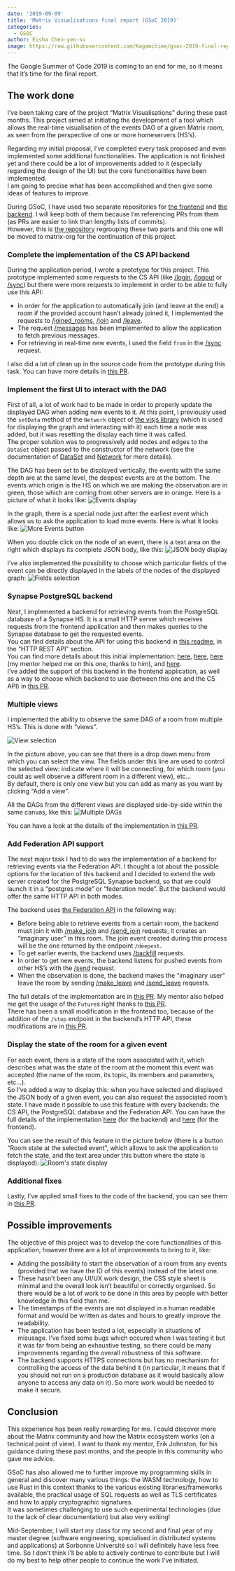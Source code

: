 ```yaml
---
date: '2019-09-09'
title: 'Matrix Visualisations final report (GSoC 2019)'
categories:
  - GSOC
author: Eisha Chen-yen-su
image: https://raw.githubusercontent.com/Kagamihime/gsoc-2019-final-report/master/events_display.png
---
```


The Google Summer of Code 2019 is coming to an end for me, so it means that it’s time for the final report.

## The work done

I’ve been taking care of the project “Matrix Visualisations” during these past months. This project aimed at initiating the development of a tool which allows the real-time visualisation of the events DAG of a given Matrix room, as seen from the perspective of one or more homeservers (HS’s).

Regarding my initial proposal, I’ve completed every task proposed and even implemented some additional functionalities. The application is not finished yet and there could be a lot of improvements added to it (especially regarding the design of the UI) but the core functionalities have been implemented.<br/>
I am going to precise what has been accomplished and then give some ideas of features to improve.

During GSoC, I have used two separate repositories for [the frontend](https://github.com/Kagamihime/matrix-visualisations) and [the backend](https://github.com/Kagamihime/matrix-visualisations-backend). I will keep both of them because I’m referencing PRs from them (as PRs are easier to link than lengthy lists of commits).<br/>
However, this is [the repository](https://github.com/Kagamihime/matrix-visualisations-complete) regrouping these two parts and this one will be moved to matrix-org for the continuation of this project.

### Complete the implementation of the CS API backend

During the application period, I wrote a prototype for this project. This prototype implemented some requests to the CS API (like [/login](https://matrix.org/docs/spec/client_server/r0.5.0#get-matrix-client-r0-login), [/logout](https://matrix.org/docs/spec/client_server/r0.5.0#post-matrix-client-r0-logout) or [/sync](https://matrix.org/docs/spec/client_server/r0.5.0#get-matrix-client-r0-sync)) but there were more requests to implement in order to be able to fully use this API:
* In order for the application to automatically join (and leave at the end) a room if the provided account hasn’t already joined it, I implemented the requests to [/joined_rooms](https://matrix.org/docs/spec/client_server/r0.5.0#get-matrix-client-r0-joined-rooms), [/join](https://matrix.org/docs/spec/client_server/r0.5.0#post-matrix-client-r0-rooms-roomid-join) and [/leave](https://matrix.org/docs/spec/client_server/r0.5.0#post-matrix-client-r0-rooms-roomid-leave).
* The request [/messages](https://matrix.org/docs/spec/client_server/r0.5.0#get-matrix-client-r0-rooms-roomid-messages) has been implemented to allow the application to fetch previous messages.
* For retrieving in real-time new events, I used the field `from` in the [/sync](https://matrix.org/docs/spec/client_server/r0.5.0#get-matrix-client-r0-sync) request.

I also did a lot of clean up in the source code from the prototype during this task. You can have more details in [this PR](https://github.com/Kagamihime/matrix-visualisations/pull/1).

### Implement the first UI to interact with the DAG

First of all, a lot of work had to be made in order to properly update the displayed DAG when adding new events to it. At this point, I previously used the `setData` method of the `Network` object of [the visjs library](https://visjs.org/) (which is used for displaying the graph and interacting with it) each time a node was added, but it was resetting the display each time it was called.<br/>
The proper solution was to progressively add nodes and edges to the `DataSet` object passed to the constructor of the network (see the documentation of [DataSet](https://visjs.github.io/vis-data/data/index.html) and [Network](https://visjs.github.io/vis-network/docs/network/) for more details).

The DAG has been set to be displayed vertically, the events with the same depth are at the same level, the deepest events are at the bottom. The events which origin is the HS on which we are making the observation are in green, those which are coming from other servers are in orange.
Here is a picture of what it looks like:
![Events display](https://raw.githubusercontent.com/Kagamihime/gsoc-2019-final-report/master/events_display.png "Events display")

In the graph, there is a special node just after the earliest event which allows us to ask the application to load more events. Here is what it looks like:
![More Events button](https://raw.githubusercontent.com/Kagamihime/gsoc-2019-final-report/master/more_events_button.png "More Events button")

When you double click on the node of an event, there is a text area on the right which displays its complete JSON body, like this:
![JSON body display](https://raw.githubusercontent.com/Kagamihime/gsoc-2019-final-report/master/body_display.png "JSON body display")

I’ve also implemented the possibility to choose which particular fields of the event can be directly displayed in the labels of the nodes of the displayed graph:
![Fields selection](https://raw.githubusercontent.com/Kagamihime/gsoc-2019-final-report/master/fields_selection.png "Fields selection")

### Synapse PostgreSQL backend

Next, I implemented a backend for retrieving events from the PostgreSQL database of a Synapse HS. It is a small HTTP server which receives requests from the frontend application and then makes queries to the Synapse database to get the requested events.<br/>
You can find details about the API for using this backend in [this readme](https://github.com/Kagamihime/matrix-visualisations-backend/blob/master/README.md), in the “HTTP REST API” section.<br/>
You can find more details about this initial implementation: [here](https://github.com/Kagamihime/matrix-visualisations-backend/pull/1), [here](https://github.com/Kagamihime/matrix-visualisations-backend/pull/2), [here](https://github.com/Kagamihime/matrix-visualisations-backend/pull/3) (my mentor helped me on this one, thanks to him), and [here](https://github.com/Kagamihime/matrix-visualisations-backend/pull/5).<br/>
I’ve added the support of this backend in the frontend application, as well as a way to choose which backend to use (between this one and the CS API) in [this PR](https://github.com/Kagamihime/matrix-visualisations/pull/4).

### Multiple views

I implemented the ability to observe the same DAG of a room from multiple HS’s. This is done with “views”.

![View selection](https://raw.githubusercontent.com/Kagamihime/gsoc-2019-final-report/master/backend_selection.png "View selection")

In the picture above, you can see that there is a drop down menu from which you can select the view. The fields under this line are used to control the selected view: indicate where it will be connecting, for which room (you could as well observe a different room in a different view), etc…<br/>
By default, there is only one view but you can add as many as you want by clicking “Add a view”.

All the DAGs from the different views are displayed side-by-side within the same canvas, like this:
![Multiple DAGs](https://raw.githubusercontent.com/Kagamihime/gsoc-2019-final-report/master/multiple_dags.png "Multiple DAGs")

You can have a look at the details of the implementation in [this PR](https://github.com/Kagamihime/matrix-visualisations/pull/6).

### Add Federation API support

The next major task I had to do was the implementation of a backend for retrieving events via the Federation API. I thought a lot about the possible options for the location of this backend and I decided to extend the web server created for the PostgreSQL Synapse backend, so that we could launch it in a “postgres mode” or “federation mode”. But the backend would offer the same HTTP API in both modes.

The backend uses [the Federation API](https://matrix.org/docs/spec/server_server/r0.1.3) in the following way:
* Before being able to retrieve events from a certain room, the backend must join it with [/make_join](https://matrix.org/docs/spec/server_server/r0.1.3#get-matrix-federation-v1-make-join-roomid-userid) and [/send_join](https://matrix.org/docs/spec/server_server/r0.1.3#put-matrix-federation-v1-send-join-roomid-eventid) requests, it creates an “imaginary user” in this room. The join event created during this process will be the one returned by the endpoint `/deepest`.
* To get earlier events, the backend uses [/backfill](https://matrix.org/docs/spec/server_server/r0.1.3#get-matrix-federation-v1-backfill-roomid) requests.
* In order to get new events, the backend listens for pushed events from other HS’s with the [/send](https://matrix.org/docs/spec/server_server/r0.1.3#put-matrix-federation-v1-send-txnid) request.
* When the observation is done, the backend makes the “imaginary user” leave the room by sending [/make_leave](https://matrix.org/docs/spec/server_server/r0.1.3#get-matrix-federation-v1-make-leave-roomid-userid) and [/send_leave](https://matrix.org/docs/spec/server_server/r0.1.3#put-matrix-federation-v1-send-leave-roomid-eventid) requests.

The full details of the implementation are in [this PR](https://github.com/Kagamihime/matrix-visualisations-backend/pull/8). My mentor also helped me get the usage of the `Future`s  right thanks to [this PR](https://github.com/Kagamihime/matrix-visualisations-backend/pull/7).<br/>
There has been a small modification in the frontend too, because of the addition of the `/stop` endpoint in the backend’s HTTP API, these modifications are in [this PR](https://github.com/Kagamihime/matrix-visualisations/pull/7).

### Display the state of the room for a given event

For each event, there is a state of the room associated with it, which describes what was the state of the room at the moment this event was accepted (the name of the room, its topic, its members and parameters, etc…).<br/>
So I’ve added a way to display this: when you have selected and displayed the JSON body of a given event, you can also request the associated room’s state. I have made it possible to use this feature with every backends: the CS API, the PostgreSQL database and the Federation API. You can have the full details of the implementation [here](https://github.com/Kagamihime/matrix-visualisations-backend/pull/9) (for the backend) and [here](https://github.com/Kagamihime/matrix-visualisations/pull/8) (for the frontend).

You can see the result of this feature in the picture below (there is a button “Room state at the selected event”, which allows to ask the application to fetch the state, and the text area under this button where the state is displayed):
![Room's state display](https://raw.githubusercontent.com/Kagamihime/gsoc-2019-final-report/master/room_state.png "Room's state display")

### Additional fixes

Lastly, I’ve applied small fixes to the code of the backend, you can see them in [this PR](https://github.com/Kagamihime/matrix-visualisations/pull/9).

## Possible improvements

The objective of this project was to develop the core functionalities of this application, however there are a lot of improvements to bring to it, like:
* Adding the possibility to start the observation of a room from any events (provided that we have the ID of this events) instead of the latest one.
* These hasn’t been any UI/UX work design, the CSS style sheet is minimal and the overall look isn’t beautiful or correctly organised. So there would be a lot of work to be done in this area by people with better knowledge in this field than me.
* The timestamps of the events are not displayed in a human readable format and would be written as dates and hours to greatly improve the readability.
* The application has been tested a lot, especially in situations of misusage. I’ve fixed some bugs which occured when I was testing it but it was far from being an exhaustive testing, so there could be many improvements regarding the overall robustness of this software.
* The backend supports HTTPS connections but has no mechanism for controlling the access of the data behind it (in particular, it means that if you should not run on a production database as it would basically allow anyone to access any data on it). So more work would be needed to make it secure.

## Conclusion

This experience has been really rewarding for me. I could discover more about the Matrix community and how the Matrix ecosystem works (on a technical point of view). I want to thank my mentor, Erik Johnston, for his guidance during these past months, and the people in this community who gave me advice.

GSoC has also allowed me to further improve my programming skills in general and discover many various things: the WASM technology, how to use Rust in this context thanks to the various existing libraries/frameworks available, the practical usage of SQL requests as well as TLS certificates and how to apply cryptographic signatures.<br/>
It was sometimes challenging to use such experimental technologies (due to the lack of clear documentation) but also very exiting!

Mid-September, I will start my class for my second and final year of my master degree (software engineering, specialised in distributed systems and applications) at Sorbonne Université so I will definitely have less free time. So I don’t think I’ll be able to actively continue to contribute but I will do my best to help other people to continue the work I’ve initiated.